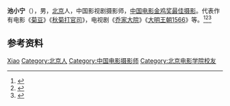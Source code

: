 '''池小宁'''（{{bd|1955年||2007年|7月11日}}），男，[[北京|北京]]人，中国影视剧摄影师，[[中国电影金鸡奖最佳摄影|中国电影金鸡奖最佳摄影]]。代表作有电影《[[菊豆|菊豆]]》《[[秋菊打官司|秋菊打官司]]》，电视剧《[[乔家大院|乔家大院]]》《[[大明王朝1566|大明王朝1566]]》等。<ref>{{Cite book|title=中国电影电视艺术家辞典|author=何厚桢主编|publisher=中国学术期刊（光盘版）电子杂志社|year=2007|isbn=|location=北京|pages=}}</ref><ref>{{Cite web|title=知名摄影师池小宁去世|url=http://ent.sina.com.cn/f/v/chixiaoning/|accessdate=2020-12-19|work=新浪娱乐|archive-date=2017-07-15|archive-url=https://web.archive.org/web/20170715151844/http://ent.sina.com.cn//f/v/chixiaoning/|dead-url=no}}</ref><ref>{{Cite web|title=影友池小宁：他身上凝结着那个时代的好东西|url=https://www.thepaper.cn/newsDetail_forward_8226407|accessdate=2020-12-19|work=澎湃新闻}}</ref>

== 参考资料 ==
{{reflist}}

{{中国人物小作品}}
{{中国电影金鸡奖最佳摄影}}

{{Authority control}}
{{DEFAULTSORT:Chi池}}
[[Category:池姓|Xiao]]
[[Category:北京人|Category:北京人]]
[[Category:中国电影摄影师|Category:中国电影摄影师]]
[[Category:北京电影学院校友|Category:北京电影学院校友]]